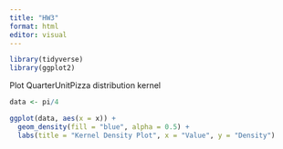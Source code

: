 ```yaml
---
title: "HW3"
format: html
editor: visual
---
```


```r
library(tidyverse)
library(ggplot2)
```



Plot QuarterUnitPizza distribution kernel

```r

data <- pi/4

ggplot(data, aes(x = x)) +
  geom_density(fill = "blue", alpha = 0.5) +
  labs(title = "Kernel Density Plot", x = "Value", y = "Density")



```

